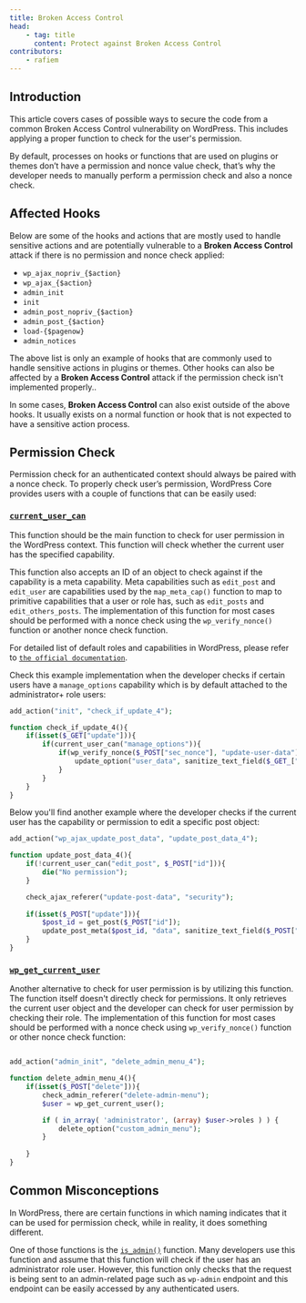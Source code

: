 ```yaml
---
title: Broken Access Control
head:
    - tag: title
      content: Protect against Broken Access Control
contributors:
    - rafiem
---
```




## Introduction

This article covers cases of possible ways to secure the code from a common Broken Access Control vulnerability on WordPress. This includes applying a proper function to check for the user's permission.

By default, processes on hooks or functions that are used on plugins or themes don’t have a permission and nonce value check, that’s why the developer needs to manually perform a permission check and also a nonce check.

<LinkCard
  title="Learn more about Broken Access Control"
  href="/academy/wordpress/vulnerabilities/broken-access-control/"
/>

## Affected Hooks

Below are some of the hooks and actions that are mostly used to handle sensitive actions and are potentially vulnerable to a **Broken Access Control** attack if there is no permission and nonce check applied:

- `wp_ajax_nopriv_{$action}`
- `wp_ajax_{$action}`
- `admin_init`
- `init`
- `admin_post_nopriv_{$action}`
- `admin_post_{$action}`
- `load-{$pagenow}`
- `admin_notices`

The above list is only an example of hooks that are commonly used to handle sensitive actions in plugins or themes. Other hooks can also be affected by a **Broken Access Control** attack if the permission check isn't implemented properly..

In some cases, **Broken Access Control** can also exist outside of the above hooks. It usually exists on a normal function or hook that is not expected to have a sensitive action process.

## Permission Check

Permission check for an authenticated context should always be paired with a nonce check. To properly check user’s permission, WordPress Core provides users with a couple of functions that can be easily used:

### [`current_user_can`](https://developer.wordpress.org/reference/functions/current_user_can/)

This function should be the main function to check for user permission in the WordPress context. This function will check whether the current user has the specified capability.

This function also accepts an ID of an object to check against if the capability is a meta capability. Meta capabilities such as `edit_post` and `edit_user` are capabilities used by the `map_meta_cap()` function to map to primitive capabilities that a user or role has, such as `edit_posts` and `edit_others_posts`. The implementation of this function for most cases should be performed with a nonce check using the `wp_verify_nonce()` function or another nonce check function.

For detailed list of default roles and capabilities in WordPress, please refer to [`the official documentation`](https://wordpress.org/documentation/article/roles-and-capabilities/).

Check this example implementation when the developer checks if certain users have a `manage_options` capability which is by default attached to the administrator+ role users:

```php
add_action("init", "check_if_update_4");

function check_if_update_4(){
    if(isset($_GET["update"])){
        if(current_user_can("manage_options")){
            if(wp_verify_nonce($_POST["sec_nonce"], "update-user-data")){
                update_option("user_data", sanitize_text_field($_GET_["data"]));
            }
        }
    }
}
```

Below you'll find another example where the developer checks if the current user has the capability or permission to edit a specific post object:

```php
add_action("wp_ajax_update_post_data", "update_post_data_4");

function update_post_data_4(){
    if(!current_user_can("edit_post", $_POST["id"])){
        die("No permission");
    }

    check_ajax_referer("update-post-data", "security");
    
    if(isset($_POST["update"])){
        $post_id = get_post($_POST["id"]);
        update_post_meta($post_id, "data", sanitize_text_field($_POST["data"]));
    }
}
```

### [`wp_get_current_user`](https://developer.wordpress.org/reference/functions/wp_get_current_user/)

Another alternative to check for user permission is by utilizing this function. The function itself doesn't directly check for permissions. It only retrieves the current user object and the developer can check for user permission by checking their role. The implementation of this function for most cases should be performed with a nonce check using `wp_verify_nonce()` function or other nonce check function:
```php

add_action("admin_init", "delete_admin_menu_4");

function delete_admin_menu_4(){
    if(isset($_POST["delete"])){
        check_admin_referer("delete-admin-menu");
        $user = wp_get_current_user();

        if ( in_array( 'administrator', (array) $user->roles ) ) {
            delete_option("custom_admin_menu");
        }
        
    }
}
```


## Common Misconceptions
In WordPress, there are certain functions in which naming indicates that it can be used for permission check, while in reality, it does something different.

One of those functions is the [`is_admin()`](https://developer.wordpress.org/reference/functions/is_admin/) function. Many developers use this function and assume that this function will check if the user has an administrator role user. However, this function only checks that the request is being sent to an admin-related page such as `wp-admin` endpoint and this endpoint can be easily accessed by any authenticated users.